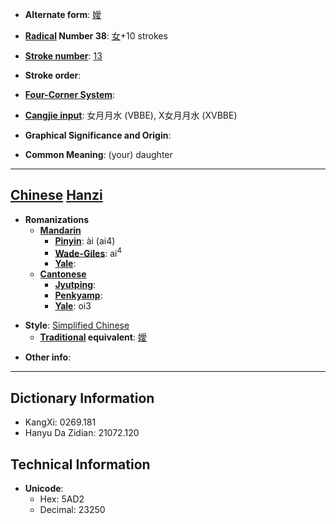 * '''Alternate form''': [[嬡]]

* '''[[Wiktionary:Chinese radical index| Radical]] Number 38''': [[Wiktionary:Chinese radical index 女|女]]+10 strokes

* '''[[Wiktionary:Chinese total strokes index|Stroke number]]''': [[Wiktionary:Chinese total strokes index 13|13]]

* '''Stroke order''': 

* '''[[Wiktionary:Chinese four corner index|Four-Corner System]]''': 

* '''[[Wiktionary:Chinese Cangjie index|Cangjie input]]''': 女月月水 (VBBE), X女月月水 (XVBBE)

* '''Graphical Significance and Origin''': 

* '''Common Meaning''': (your) daughter

----

== [[Chinese]] [[Hanzi]] ==

* '''Romanizations'''
** '''[[Mandarin]]'''
*** '''[[Pinyin]]''': ài (ai4)
*** '''[[Wade-Giles]]''': ai<sup>4</sup>
*** '''[[Yale]]''': 
** '''[[Cantonese]]'''
*** '''[[Jyutping]]''':
*** '''[[Penkyamp]]''': 
*** '''[[Yale]]''': oi3

* '''Style''': [[Simplified Chinese]] 
** '''[[Traditional Chinese|Traditional]] equivalent''': [[嬡]]

* '''Other info''': 

----

== Dictionary Information ==

* KangXi: 0269.181
* Hanyu Da Zidian: 21072.120

== Technical Information ==

* '''Unicode''':
** Hex: 5AD2
** Decimal: 23250